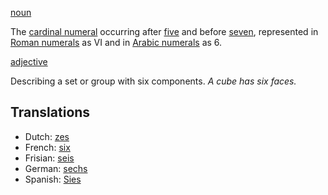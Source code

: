 [[noun]]

The [[cardinal numeral]] occurring after [[five]] and before [[seven]], represented in [[Roman numerals]] as VI and in [[Arabic numerals]] as 6.

[[adjective]]

Describing a set or group with six components. ''A cube has six faces.''

==Translations==
*Dutch: [[zes]]
*French: [[six]]
*Frisian: [[seis]]
*German: [[sechs]]
*Spanish: [[Sies]]
